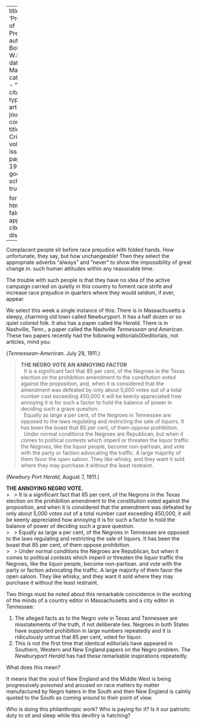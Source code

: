 
---
title: 'Promotion of Prejudice'
author: Du Bois, W.E.B.
date: Mar. 1911
categories: 
  - ""
citation: 
  type: article-journal
  container-title: The Crisis
  volume: 2
  issue: 5
  page: 196-197
google-scholar: true

format:
  html:
    toc: false
    appendix-cite-as: display
---




Complacent people sit before
race prejudice with folded hands. How unfortunate, they say, but how unchangeable! Then they select the appropriate adverbs "always" and "never" to show the impossibility of great change in. such human attitudes within any reasonable time.

The trouble with such people is that they have no idea of the active campaign carried on quietly in this country to foment race strife and increase race prejudice in quarters where they would seldom, if ever, appear.

We select this week a single instance of this: There is in Massachusetts a sleepy, charming old town called Newburyport. It has a half dozen or so quiet colored folk. It also has a paper called the *Herald*. There is in Nashville, Tenn., a paper called the Nashville *Tennessean and American*. These two papers recently had the following editorials00editorials, not articles, mind you:

(*Tennessean-American*. July 28, 1911.)

> **THE NEGRO VOTE AN ANNOYING FACTOR**   
> &nbsp;
> It is a significant fact that 85 per cent, of the Negroes in the Texas election on the prohibition
amendment to the constitution voted against the proposition, and, when it is considered that the amendment was defeated by only about 5,000 votes out of a total number cast exceeding 450,000 it will be keenly appreciated how annoying it is for such a factor to hold the balance of power in deciding such a grave question.   
> &nbsp;
> Equally as large a per cent, of the Negroes in Tennessee are opposed to the laws regulating and restricting the sale of liquors. It has been the boast that 85 per cent, of them oppose prohibition.   
> &nbsp;
> Under normal conditions the Negroes are Republican, but when it comes to political contests which imperil or threaten the liquor traffic the Negroes, like the liquor people, become non-partisan, and vote with the party or faction advocating the traffic. A large majority of them favor the open saloon. They like whisky, and they want it sold where they may purchase it without the least restraint.

(*Newbury Port Herald,* August 7, 1911.)

**THE ANNOYING NEGRO VOTE.**   
> &nbsp;
> It is a significant fact that 85 per cent, of the Negrons in the Texas election on the prohibition amendment to the constitution voted against the proposition, and when it is considered that the amendment was defeated by only about 5,000 votes out of a total number cast exceeding 450,000, it will be keenly appreciated how annoying it is for such a factor to hold the balance of power of deciding such a grave question.    
> &nbsp;
> Equally as large a per cent, of the Negroes in Tennessee are opposed to the laws regulating and restricting the sale of liquors. It has been the boast that 85 per cent, of them oppose prohibition.   
> &nbsp;
> Under normal conditions the Negroes are Republican, but when it comes to political contests which imperil or threaten the liquor traffic the Negroes, like the liquor people, become non-partisan. and vote with the party or faction advocating the traffic. A large majority of them favor the open saloon. They like whisky, and they want it sold where they may purchase it without the least restraint.

Two things must be noted about this remarkable coincidence in the working of the minds of a country editor in Massachusetts and a city editor in Tennessee:

1. The alleged facts as to the Negro vote in Texas and Tennessee are misstatements of the truth, if not deliberate lies. Negroes in both States have supported prohibition in large numbers repeatedly and it is ridiculously untrue that 85 per cent, voted for liquor.
2. This is not the first time that identical editorials have appeared in Southern, Western and New England papers on the Negro problem. The *Newburyport Herald* has had these remarkable inspirations repeatedly.

What does this mean?

It means that the soul of New England and the Middle West is being progressively poisoned and aroused on race matters by matter manufactured by Negro haters in the South and then New England is calmly quoted to the
South as coming around to their point of view.

Who is doing this philanthropic work? Who is paying for it? Is it our patriotic duty to sit and sleep while this deviltry is hatching?

